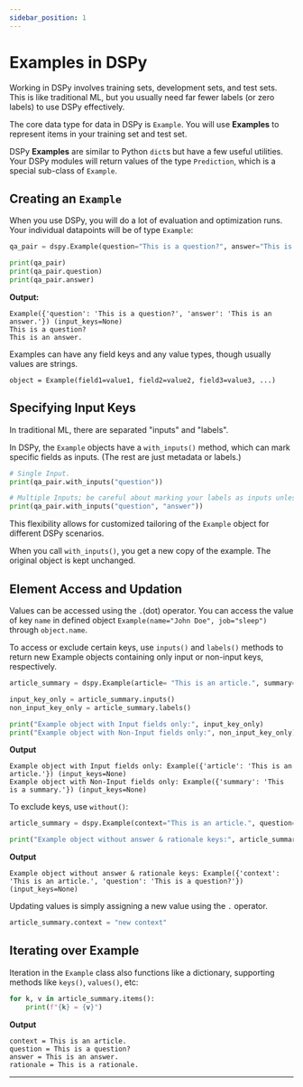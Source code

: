 ```yaml
---
sidebar_position: 1
---
```



# Examples in DSPy

Working in DSPy involves training sets, development sets, and test sets. This is like traditional ML, but you usually need far fewer labels (or zero labels) to use DSPy effectively.

The core data type for data in DSPy is `Example`. You will use **Examples** to represent items in your training set and test set. 

DSPy **Examples** are similar to Python `dict`s but have a few useful utilities. Your DSPy modules will return values of the type `Prediction`, which is a special sub-class of `Example`.

## Creating an `Example`

When you use DSPy, you will do a lot of evaluation and optimization runs. Your individual datapoints will be of type `Example`:

```python
qa_pair = dspy.Example(question="This is a question?", answer="This is an answer.")

print(qa_pair)
print(qa_pair.question)
print(qa_pair.answer)
```
**Output:**
```text
Example({'question': 'This is a question?', 'answer': 'This is an answer.'}) (input_keys=None)
This is a question?
This is an answer.
```

Examples can have any field keys and any value types, though usually values are strings.

```text
object = Example(field1=value1, field2=value2, field3=value3, ...)
```

## Specifying Input Keys

In traditional ML, there are separated "inputs" and "labels".

In DSPy, the `Example` objects have a `with_inputs()` method, which can mark specific fields as inputs. (The rest are just metadata or labels.)

```python
# Single Input.
print(qa_pair.with_inputs("question"))

# Multiple Inputs; be careful about marking your labels as inputs unless you mean it.
print(qa_pair.with_inputs("question", "answer"))
```

This flexibility allows for customized tailoring of the `Example` object for different DSPy scenarios.

When you call `with_inputs()`, you get a new copy of the example. The original object is kept unchanged.


## Element Access and Updation

Values can be accessed using the `.`(dot) operator. You can access the value of key `name` in defined object `Example(name="John Doe", job="sleep")` through `object.name`. 

To access or exclude certain keys, use `inputs()` and `labels()` methods to return new Example objects containing only input or non-input keys, respectively.

```python
article_summary = dspy.Example(article= "This is an article.", summary= "This is a summary.").with_inputs("article")

input_key_only = article_summary.inputs()
non_input_key_only = article_summary.labels()

print("Example object with Input fields only:", input_key_only)
print("Example object with Non-Input fields only:", non_input_key_only)
```

**Output**
```
Example object with Input fields only: Example({'article': 'This is an article.'}) (input_keys=None)
Example object with Non-Input fields only: Example({'summary': 'This is a summary.'}) (input_keys=None)
```

To exclude keys, use `without()`:

```python
article_summary = dspy.Example(context="This is an article.", question="This is a question?", answer="This is an answer.", rationale= "This is a rationale.").with_inputs("context", "question")

print("Example object without answer & rationale keys:", article_summary.without("answer", "rationale"))
```

**Output**
```
Example object without answer & rationale keys: Example({'context': 'This is an article.', 'question': 'This is a question?'}) (input_keys=None)
```

Updating values is simply assigning a new value using the `.` operator.

```python
article_summary.context = "new context"
```

## Iterating over Example

Iteration in the `Example` class also functions like a dictionary, supporting methods like `keys()`, `values()`, etc: 

```python
for k, v in article_summary.items():
    print(f"{k} = {v}")
```

**Output**

```text
context = This is an article.
question = This is a question?
answer = This is an answer.
rationale = This is a rationale.
```

***

<AuthorDetails name="Herumb Shandilya"/>